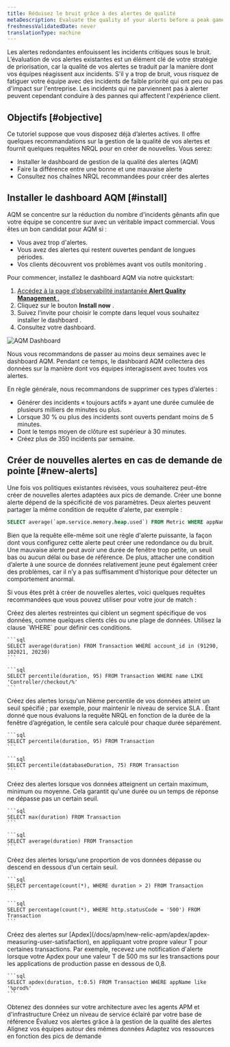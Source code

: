 ```yaml
---
title: Réduisez le bruit grâce à des alertes de qualité
metaDescription: Evaluate the quality of your alerts before a peak gameday event by installing the alert quality management dashboard.
freshnessValidatedDate: never
translationType: machine
---
```


Les alertes redondantes enfouissent les incidents critiques sous le bruit. L’évaluation de vos alertes existantes est un élément clé de votre stratégie de priorisation, car la qualité de vos alertes se traduit par la manière dont vos équipes réagissent aux incidents. S&apos;il y a trop de bruit, vous risquez de fatiguer votre équipe avec des incidents de faible priorité qui ont peu ou pas d&apos;impact sur l&apos;entreprise. Les incidents qui ne parviennent pas à alerter peuvent cependant conduire à des pannes qui affectent l&apos;expérience client.

## Objectifs [#objective]

Ce tutoriel suppose que vous disposez déjà d’alertes actives. Il offre quelques recommandations sur la gestion de la qualité de vos alertes et fournit quelques requêtes NRQL pour en créer de nouvelles. Vous serez:

* Installer le dashboard de gestion de la qualité des alertes (AQM)
* Faire la différence entre une bonne et une mauvaise alerte
* Consultez nos chaînes NRQL recommandées pour créer des alertes

## Installer le dashboard AQM [#install]

AQM se concentre sur la réduction du nombre d&apos;incidents gênants afin que votre équipe se concentre sur <InlinePopover type="alerts" />avec un véritable impact commercial. Vous êtes un bon candidat pour AQM si :

* Vous avez trop d&apos;alertes.
* Vous avez des alertes qui restent ouvertes pendant de longues périodes.
* Vos clients découvrent vos problèmes avant vos outils monitoring .

Pour commencer, installez le dashboard AQM via notre quickstart:

1. [Accédez à la page d’observabilité instantanée <DNT>**Alert Quality Management**</DNT> .](https://newrelic.com/instant-observability/alert-quality-management)
2. Cliquez sur le bouton <DNT>**Install now**</DNT> .
3. Suivez l’invite pour choisir le compte dans lequel vous souhaitez installer le dashboard .
4. Consultez votre dashboard.

<img title="AQM Dashboard" alt="AQM Dashboard" src="/images/alerts_screenshot-crop_AQM-dashboard.webp" />

Nous vous recommandons de passer au moins deux semaines avec le dashboard AQM. Pendant ce temps, le dashboard AQM collectera des données sur la manière dont vos équipes interagissent avec toutes vos alertes.

En règle générale, nous recommandons de supprimer ces types d’alertes :

* Générer des incidents « toujours actifs » ayant une durée cumulée de plusieurs milliers de minutes ou plus.
* Lorsque 30 % ou plus des incidents sont ouverts pendant moins de 5 minutes.
* Dont le temps moyen de clôture est supérieur à 30 minutes.
* Créez plus de 350 incidents par semaine.

## Créer de nouvelles alertes en cas de demande de pointe [#new-alerts]

Une fois vos politiques existantes révisées, vous souhaiterez peut-être créer de nouvelles alertes adaptées aux pics de demande. Créer une bonne alerte dépend de la spécificité de vos paramètres. Deux alertes peuvent partager la même condition de requête d&apos;alerte, par exemple :

```sql
SELECT average(`apm.service.memory.heap.used`) FROM Metric WHERE appName = 'Inventory Service'
```

Bien que la requête elle-même soit une règle d&apos;alerte puissante, la façon dont vous configurez cette alerte peut créer une redondance ou du bruit. Une mauvaise alerte peut avoir une durée de fenêtre trop petite, un seuil bas ou aucun délai ou base de référence. De plus, attacher une condition d’alerte à une source de données relativement jeune peut également créer des problèmes, car il n’y a pas suffisamment d’historique pour détecter un comportement anormal.

Si vous êtes prêt à créer de nouvelles alertes, voici quelques requêtes recommandées que vous pouvez utiliser pour votre jour de match :

<CollapserGroup>
  <Collapser id="constrained-alerts" title="Alerte sur des segments spécifiques de vos données">
    Créez des alertes restreintes qui ciblent un segment spécifique de vos données, comme quelques clients clés ou une plage de données. Utilisez la clause `WHERE` pour définir ces conditions.

    ```sql
    SELECT average(duration) FROM Transaction WHERE account_id in (91290, 102021, 20230)
    ```

    ```sql
    SELECT percentile(duration, 95) FROM Transaction WHERE name LIKE 'Controller/checkout/%'
    ```
  </Collapser>

  <Collapser id="nth-percentile" title="Alerte sur le Nième percentile de vos données">
    Créez des alertes lorsqu&apos;un Nième percentile de vos données atteint un seuil spécifié ; par exemple, pour maintenir le niveau de service SLA . Étant donné que nous évaluons la requête NRQL en fonction de la durée de la fenêtre d’agrégation, le centile sera calculé pour chaque durée séparément.

    ```sql
    SELECT percentile(duration, 95) FROM Transaction
    ```

    ```sql
    SELECT percentile(databaseDuration, 75) FROM Transaction
    ```
  </Collapser>

  <Collapser id="max-min-avg" title="Alerte lorsque les données atteignent un maximum, un minimum ou une moyenne">
    Créez des alertes lorsque vos données atteignent un certain maximum, minimum ou moyenne. Cela garantit qu&apos;une durée ou un temps de réponse ne dépasse pas un certain seuil.

    ```sql
    SELECT max(duration) FROM Transaction
    ```

    ```sql
    SELECT average(duration) FROM Transaction
    ```
  </Collapser>

  <Collapser id="percentage" title="Alerte sur un pourcentage de vos données">
    Créez des alertes lorsqu&apos;une proportion de vos données dépasse ou descend en dessous d&apos;un certain seuil.

    ```sql
    SELECT percentage(count(*), WHERE duration > 2) FROM Transaction
    ```

    ```sql
    SELECT percentage(count(*), WHERE http.statusCode = '500') FROM Transaction
    ```
  </Collapser>

  <Collapser id="apdex" title="Alerte sur Apdex avec n'importe quelle valeur T">
    Créez des alertes sur [Apdex](/docs/apm/new-relic-apm/apdex/apdex-measuring-user-satisfaction), en appliquant votre propre valeur T pour certaines transactions. Par exemple, recevez une notification d&apos;alerte lorsque votre Apdex pour une valeur T de 500 ms sur les transactions pour les applications de production passe en dessous de 0,8.

    ```sql
    SELECT apdex(duration, t:0.5) FROM Transaction WHERE appName like '%prod%'
    ```
  </Collapser>
</CollapserGroup>

<DocTiles numbered>
  <DocTile title="Get started" path="/docs/journey-demand/get-started">
    Obtenez des données sur votre architecture avec les agents APM et d&apos;infrastructure
  </DocTile>

  <DocTile title="Create service levels for gameday" path="/docs/journey-demand/find-your-baseline/">
    Créez un niveau de service éclairé par votre base de référence
  </DocTile>
</DocTiles>

<DocTiles>
  <DocTile title="Reduce noise with quality alerts" number="3" path="/docs/journey-demand/create-quality-alerts/" label={{text: "You are here", color: "orange"}}>
    Évaluez vos alertes grâce à la gestion de la qualité des alertes
  </DocTile>

  <DocTile title="Align your teams with workloads" number="4" path="/docs/journey-demand/organize-data-workloads/">
    Alignez vos équipes autour des mêmes données
  </DocTile>

  <DocTile title="Autoscale your infrastructure with Kubernetes" number="5" path="/docs/journey-demand/autoscale-your-infra/">
    Adaptez vos ressources en fonction des pics de demande
  </DocTile>
</DocTiles>